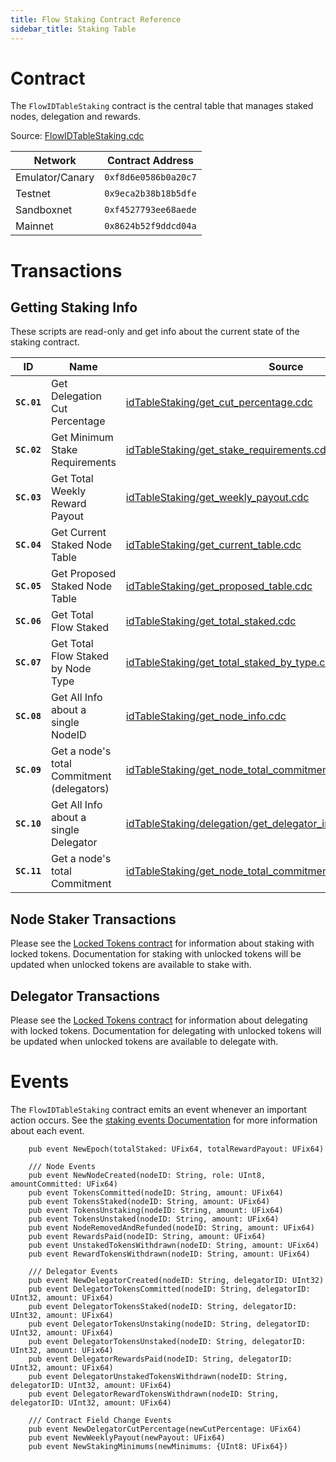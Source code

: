 ```yaml
---
title: Flow Staking Contract Reference
sidebar_title: Staking Table
---
```


# Contract

The `FlowIDTableStaking` contract is the central table that manages staked nodes, delegation and rewards.

Source: [FlowIDTableStaking.cdc](https://github.com/onflow/flow-core-contracts/blob/master/contracts/FlowIDTableStaking.cdc)

| Network         | Contract Address     |
| --------------- | -------------------- |
| Emulator/Canary | `0xf8d6e0586b0a20c7` |
| Testnet         | `0x9eca2b38b18b5dfe` |
| Sandboxnet      | `0xf4527793ee68aede` |
| Mainnet         | `0x8624b52f9ddcd04a` |

# Transactions

## Getting Staking Info

These scripts are read-only and get info about the current state of the staking contract.

| ID        | Name                                       | Source |
|-----------|--------------------------------------------|--------|
|**`SC.01`**| Get Delegation Cut Percentage              | [idTableStaking/get_cut_percentage.cdc](https://github.com/onflow/flow-core-contracts/blob/master/transactions/idTableStaking/scripts/get_cut_percentage.cdc) |
|**`SC.02`**| Get Minimum Stake Requirements             | [idTableStaking/get_stake_requirements.cdc](https://github.com/onflow/flow-core-contracts/blob/master/transactions/idTableStaking/scripts/get_stake_requirements.cdc) |
|**`SC.03`**| Get Total Weekly Reward Payout             | [idTableStaking/get_weekly_payout.cdc](https://github.com/onflow/flow-core-contracts/blob/master/transactions/idTableStaking/scripts/get_weekly_payout.cdc) |
|**`SC.04`**| Get Current Staked Node Table              | [idTableStaking/get_current_table.cdc](https://github.com/onflow/flow-core-contracts/blob/master/transactions/idTableStaking/scripts/get_current_table.cdc) |
|**`SC.05`**| Get Proposed Staked Node Table             | [idTableStaking/get_proposed_table.cdc](https://github.com/onflow/flow-core-contracts/blob/master/transactions/idTableStaking/scripts/get_proposed_table.cdc) |
|**`SC.06`**| Get Total Flow Staked                      | [idTableStaking/get_total_staked.cdc](https://github.com/onflow/flow-core-contracts/blob/master/transactions/idTableStaking/scripts/get_total_staked.cdc) |
|**`SC.07`**| Get Total Flow Staked by Node Type         | [idTableStaking/get_total_staked_by_type.cdc](https://github.com/onflow/flow-core-contracts/blob/master/transactions/idTableStaking/scripts/get_total_staked_by_type.cdc) | 
|**`SC.08`**| Get All Info about a single NodeID         | [idTableStaking/get_node_info.cdc](https://github.com/onflow/flow-core-contracts/blob/master/transactions/idTableStaking/scripts/get_node_info.cdc) |
|**`SC.09`**| Get a node's total Commitment (delegators) | [idTableStaking/get_node_total_commitment.cdc](https://github.com/onflow/flow-core-contracts/blob/master/transactions/idTableStaking/scripts/get_node_total_commitment.cdc) |
|**`SC.10`**| Get All Info about a single Delegator      | [idTableStaking/delegation/get_delegator_info.cdc](https://github.com/onflow/flow-core-contracts/blob/master/transactions/idTableStaking/delegation/get_delegator_info.cdc) |
|**`SC.11`**| Get a node's total Commitment              | [idTableStaking/get_node_total_commitment_without_delegators.cdc](https://github.com/onflow/flow-core-contracts/blob/master/transactions/idTableStaking/scripts/get_node_total_commitment_without_delegators.cdc) |

## Node Staker Transactions

Please see the [Locked Tokens contract](./locked-tokens.mdx#transactions) for information about staking with locked tokens.
Documentation for staking with unlocked tokens will be updated when unlocked tokens are available to stake with.

## Delegator Transactions

Please see the [Locked Tokens contract](./locked-tokens.mdx#transactions) for information about delegating with locked tokens.
Documentation for delegating with unlocked tokens will be updated when unlocked tokens are available to delegate with.

# Events

The `FlowIDTableStaking` contract emits an event whenever an important action occurs.
See the [staking events Documentation](../../concepts/nodes/staking/epoch-scripts-events.md) for more information about each event.

```cadence
    pub event NewEpoch(totalStaked: UFix64, totalRewardPayout: UFix64)

    /// Node Events
    pub event NewNodeCreated(nodeID: String, role: UInt8, amountCommitted: UFix64)
    pub event TokensCommitted(nodeID: String, amount: UFix64)
    pub event TokensStaked(nodeID: String, amount: UFix64)
    pub event TokensUnstaking(nodeID: String, amount: UFix64)
    pub event TokensUnstaked(nodeID: String, amount: UFix64)
    pub event NodeRemovedAndRefunded(nodeID: String, amount: UFix64)
    pub event RewardsPaid(nodeID: String, amount: UFix64)
    pub event UnstakedTokensWithdrawn(nodeID: String, amount: UFix64)
    pub event RewardTokensWithdrawn(nodeID: String, amount: UFix64)

    /// Delegator Events
    pub event NewDelegatorCreated(nodeID: String, delegatorID: UInt32)
    pub event DelegatorTokensCommitted(nodeID: String, delegatorID: UInt32, amount: UFix64)
    pub event DelegatorTokensStaked(nodeID: String, delegatorID: UInt32, amount: UFix64)
    pub event DelegatorTokensUnstaking(nodeID: String, delegatorID: UInt32, amount: UFix64)
    pub event DelegatorTokensUnstaked(nodeID: String, delegatorID: UInt32, amount: UFix64)
    pub event DelegatorRewardsPaid(nodeID: String, delegatorID: UInt32, amount: UFix64)
    pub event DelegatorUnstakedTokensWithdrawn(nodeID: String, delegatorID: UInt32, amount: UFix64)
    pub event DelegatorRewardTokensWithdrawn(nodeID: String, delegatorID: UInt32, amount: UFix64)

    /// Contract Field Change Events
    pub event NewDelegatorCutPercentage(newCutPercentage: UFix64)
    pub event NewWeeklyPayout(newPayout: UFix64)
    pub event NewStakingMinimums(newMinimums: {UInt8: UFix64})
```
